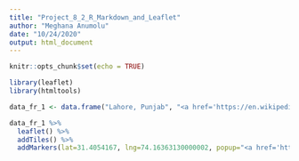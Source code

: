 ---
title: "Project_8_2_R_Markdown_and_Leaflet"
author: "Meghana Anumolu"
date: "10/24/2020"
output: html_document
---

```{r setup, include=FALSE}
knitr::opts_chunk$set(echo = TRUE)
```

```{r}
library(leaflet)
library(htmltools)
```


```{r}
data_fr_1 <- data.frame("Lahore, Punjab", "<a href='https://en.wikipedia.org/wiki/Lahore'>Lahore</a>", 31.4054167, 74.16363130000002)

data_fr_1 %>%
  leaflet() %>%
  addTiles() %>%
  addMarkers(lat=31.4054167, lng=74.16363130000002, popup="<a href='https://en.wikipedia.org/wiki/Lahore'>Lahore</a>", clusterOptions=markerClusterOptions)
  
```

